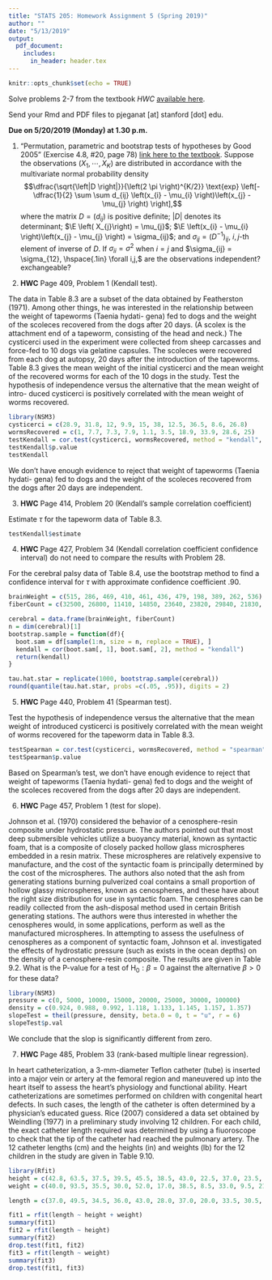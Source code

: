 ```yaml
---
title: "STATS 205: Homework Assignment 5 (Spring 2019)"
author: ""
date: "5/13/2019"
output:
  pdf_document: 
    includes:
      in_header: header.tex
---
```


```r
knitr::opts_chunk$set(echo = TRUE)
```

Solve problems 2-7 from the textbook *HWC* [available here](https://onlinelibrary.wiley.com/doi/book/10.1002/9781119196037).

Send your Rmd and PDF files to pjeganat [at] stanford [dot] edu.

**Due on 5/20/2019 (Monday) at 1.30 p.m.**

1) "Permutation, parametric and bootstrap tests of hypotheses by Good 2005" (Exercise 4.8, #20, page 78) [link here to the textbook](https://searchworks.stanford.edu/view/12473402). Suppose the observations $\left(X_{1}, \cdots, X_{K} \right)$ are distributed in accordance with the multivariate normal probability density $$\dfrac{\sqrt{\left|D \right|}}{\left(2 \pi \right)^{K/2}} \text{exp} \left[- \dfrac{1}{2} \sum \sum d_{ij} \left(x_{i} - \mu_{i} \right)\left(x_{j} - \mu_{j} \right) \right],$$ where the matrix $D = \left(d_{ij} \right)$ is positive definite; $\left|D\right|$ denotes its determinant; $\E \left( X_{j}\right) = \mu_{j}$; $\E \left(x_{i} - \mu_{i} \right)\left(x_{j} - \mu_{j} \right) = \sigma_{ij}$; and $\sigma_{ij} = \left(D^{-1}\right)_{ij}$, $i,j$-th element of inverse of $D$. If $\sigma_{ii} = \sigma^{2}$ when $i=j$ and $\sigma_{ij} = \sigma_{12}, \hspace{.1in} \forall i,j,$ are the observations independent? exchangeable? 


2) **HWC** Page 409, Problem 1 (Kendall test).

The data in Table 8.3 are a subset of the data obtained by Featherston (1971). Among other things, he was interested in the relationship between the weight of tapeworms (Taenia hydati- gena) fed to dogs and the weight of the scoleces recovered from the dogs after 20 days. (A scolex is the attachment end of a tapeworm, consisting of the head and neck.) The cysticerci used in the experiment were collected from sheep carcasses and force-fed to 10 dogs via gelatine capsules. The scoleces were recovered from each dog at autopsy, 20 days after the introduction of the tapeworms. Table 8.3 gives the mean weight of the initial cysticerci and the mean weight of the recovered worms for each of the 10 dogs in the study.
Test the hypothesis of independence versus the alternative that the mean weight of intro- duced cysticerci is positively correlated with the mean weight of worms recovered.
```r
library(NSM3)
cysticerci = c(28.9, 31.8, 12, 9.9, 15, 38, 12.5, 36.5, 8.6, 26.8)
wormsRecovered = c(1, 7.7, 7.3, 7.9, 1.1, 3.5, 18.9, 33.9, 28.6, 25)
testKendall = cor.test(cysticerci, wormsRecovered, method = "kendall", alt = "greater")
testKendall$p.value
testKendall
```

We don't have enough evidence to reject that weight of tapeworms (Taenia hydati- gena) fed to dogs and the weight of the scoleces recovered from the dogs after 20 days are independent.

3) **HWC** Page 414, Problem 20 (Kendall's sample correlation coefficient)

Estimate $\tau$ for the tapeworm data of Table 8.3.
```r
testKendall$estimate
```


4) **HWC** Page 427, Problem 34 (Kendall correlation coefficient confidence interval) do not need to compare the results with Problem 28.

For the cerebral palsy data of Table 8.4, use the bootstrap method to find a confidence interval for $\tau$ with approximate confidence coefficient .90. 

```r
brainWeight = c(515, 286, 469, 410, 461, 436, 479, 198, 389, 262, 536)
fiberCount = c(32500, 26800, 11410, 14850, 23640, 23820, 29840, 21830, 24650, 22500, 26000)

cerebral = data.frame(brainWeight, fiberCount)
n = dim(cerebral)[1]
bootstrap.sample = function(df){
  boot.sam = df[sample(1:n, size = n, replace = TRUE), ]
  kendall = cor(boot.sam[, 1], boot.sam[, 2], method = "kendall")
  return(kendall)
}

tau.hat.star = replicate(1000, bootstrap.sample(cerebral))
round(quantile(tau.hat.star, probs =c(.05, .95)), digits = 2)
```


5) **HWC** Page 440, Problem 41 (Spearman test).

Test the hypothesis of independence versus the alternative that the mean weight of introduced cysticerci is positively correlated with the mean weight of worms recovered for the tapeworm data in Table 8.3.
```r
testSpearman = cor.test(cysticerci, wormsRecovered, method = "spearman", alt = "greater")
testSpearman$p.value
```

Based on Spearman's test, we don't have enough evidence to reject that weight of tapeworms (Taenia hydati- gena) fed to dogs and the weight of the scoleces recovered from the dogs after 20 days are independent.

6) **HWC** Page 457, Problem 1 (test for slope).

Johnson et al. (1970) considered the behavior of a cenosphere-resin composite under hydrostatic pressure. The authors pointed out that most deep submersible vehicles utilize a buoyancy material, known as syntactic foam, that is a composite of closely packed hollow glass microspheres embedded in a resin matrix. These microspheres are relatively expensive to manufacture, and the cost of the syntactic foam is principally determined by the cost of the microspheres. The authors also noted that the ash from generating stations burning pulverized coal contains a small proportion of hollow glassy microspheres, known as cenospheres, and these have about the right size distribution for use in syntactic foam. The cenospheres can be readily collected from the ash-disposal method used in certain British generating stations. The authors were thus interested in whether the cenospheres would, in some applications, perform as well as the manufactured microspheres.
In attempting to assess the usefulness of cenospheres as a component of syntactic foam, Johnson et al. investigated the effects of hydrostatic pressure (such as exists in the ocean depths) on the density of a cenosphere-resin composite. The results are given in Table 9.2. What is the P-value for a test of $\text{H}_{0}: \beta = 0$ against the alternative $\beta >0$ for these data?

```r
library(NSM3)
pressure = c(0, 5000, 10000, 15000, 20000, 25000, 30000, 100000)
density = c(0.924, 0.988, 0.992, 1.118, 1.133, 1.145, 1.157, 1.357)
slopeTest = theil(pressure, density, beta.0 = 0, t = "u", r = 6)
slopeTest$p.val
```


We conclude that the slop is significantly different from zero.

7) **HWC** Page 485, Problem 33 (rank-based multiple linear regression).

In heart catheterization, a 3-mm-diameter Teflon catheter (tube) is inserted into a major vein or artery at the femoral region and maneuvered up into the heart itself to assess the heart’s physiology and functional ability. Heart catheterizations are sometimes performed on children with congenital heart defects. In such cases, the length of the catheter is often determined by a physician’s educated guess. Rice (2007) considered a data set obtained by Weindling (1977) in a preliminary study involving 12 children. For each child, the exact catheter length required was determined by using a fiuoroscope to check that the tip of the catheter had reached the pulmonary artery. The 12 catheter lengths (cm) and the heights (in) and weights (lb) for the 12 children in the study are given in Table 9.10.

```r
library(Rfit)
height = c(42.8, 63.5, 37.5, 39.5, 45.5, 38.5, 43.0, 22.5, 37.0, 23.5, 33.0, 58.0)
weight = c(40.0, 93.5, 35.5, 30.0, 52.0, 17.0, 38.5, 8.5, 33.0, 9.5, 21.0, 79.0)

length = c(37.0, 49.5, 34.5, 36.0, 43.0, 28.0, 37.0, 20.0, 33.5, 30.5, 38.5, 47.0)

fit1 = rfit(length ~ height + weight)
summary(fit1)
fit2 = rfit(length ~ height)
summary(fit2)
drop.test(fit1, fit2)
fit3 = rfit(length ~ weight)
summary(fit3)
drop.test(fit1, fit3)
```

